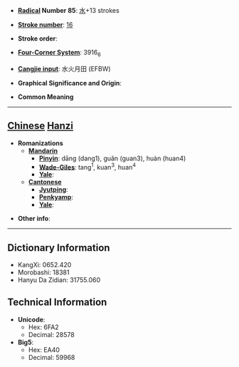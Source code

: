 * '''[[Wiktionary:Chinese radical index| Radical]] Number 85''': [[Wiktionary:Chinese radical index 水|水]]+13 strokes

* '''[[Wiktionary:Chinese total strokes index|Stroke number]]''': [[Wiktionary:Chinese total strokes index 16|16]]

* '''Stroke order''': 

* '''[[Wiktionary:Chinese four corner index|Four-Corner System]]''': 3916<sub>6</sub>

* '''[[Wiktionary:Chinese Cangjie index|Cangjie input]]''': 水火月田 (EFBW)

* '''Graphical Significance and Origin''': 

* '''Common Meaning'''

----

== [[Chinese]] [[Hanzi]] ==

* '''Romanizations'''
** '''[[Mandarin]]'''
*** '''[[Pinyin]]''': dāng (dang1), guǎn (guan3), huàn (huan4)
*** '''[[Wade-Giles]]''': tang<sup>1</sup>, kuan<sup>3</sup>, huan<sup>4</sup>
*** '''[[Yale]]''': 
** '''[[Cantonese]]'''
*** '''[[Jyutping]]''':
*** '''[[Penkyamp]]''': 
*** '''[[Yale]]''': 

* '''Other info''': 

----

== Dictionary Information ==

* KangXi: 0652.420
* Morobashi: 18381
* Hanyu Da Zidian: 31755.060

== Technical Information ==

* '''Unicode''':
** Hex: 6FA2
** Decimal: 28578
* '''Big5''':
** Hex: EA40
** Decimal: 59968